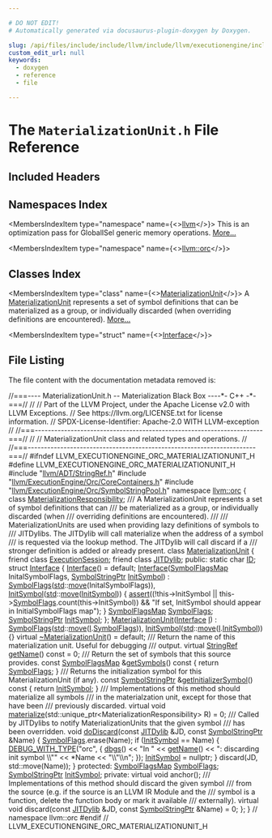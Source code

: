 ```yaml
---

# DO NOT EDIT!
# Automatically generated via docusaurus-plugin-doxygen by Doxygen.

slug: /api/files/include/include/llvm/include/llvm/executionengine/include/llvm/executionengine/orc/materializationunit-h
custom_edit_url: null
keywords:
  - doxygen
  - reference
  - file

---
```





# The `MaterializationUnit.h` File Reference

<DoxygenPage pluginConfig={pluginConfig}>



## Included Headers

<IncludesList>
<IncludesListItem
  filePath="llvm/ADT/StringRef.h"
  permalink="/docs/api/files/include/include/llvm/include/llvm/adt/stringref-h"
  isLocal="true" />
<IncludesListItem
  filePath="llvm/ExecutionEngine/Orc/CoreContainers.h"
  permalink="/docs/api/files/include/include/llvm/include/llvm/executionengine/include/llvm/executionengine/orc/corecontainers-h"
  isLocal="true" />
<IncludesListItem
  filePath="llvm/ExecutionEngine/Orc/SymbolStringPool.h"
  permalink="/docs/api/files/include/include/llvm/include/llvm/executionengine/include/llvm/executionengine/orc/symbolstringpool-h"
  isLocal="true" />
</IncludesList>

## Namespaces Index

<MembersIndex>

<MembersIndexItem
  type="namespace"
  name={<><a href="/docs/api/namespaces/llvm">llvm</a></>}>
This is an optimization pass for GlobalISel generic memory operations. <a href="/docs/api/namespaces/llvm/#details">More...</a>
</MembersIndexItem>

<MembersIndexItem
  type="namespace"
  name={<><a href="/docs/api/namespaces/llvm/orc">llvm::orc</a></>}>
</MembersIndexItem>

</MembersIndex>

## Classes Index

<MembersIndex>

<MembersIndexItem
  type="class"
  name={<><a href="/docs/api/classes/llvm/orc/materializationunit">MaterializationUnit</a></>}>
A <a href="/docs/api/classes/llvm/orc/materializationunit">MaterializationUnit</a> represents a set of symbol definitions that can be materialized as a group, or individually discarded (when overriding definitions are encountered). <a href="/docs/api/classes/llvm/orc/materializationunit/#details">More...</a>
</MembersIndexItem>

<MembersIndexItem
  type="struct"
  name={<><a href="/docs/api/structs/llvm/orc/materializationunit/interface">Interface</a></>}>
</MembersIndexItem>

</MembersIndex>


## File Listing

The file content with the documentation metadata removed is:

<ProgramListing>

<Link id="l00001" /><CodeLine lineNumber="1"><span class="doxyHighlightComment">//===---- MaterializationUnit.h -- Materialization Black Box ----&#42;- C++ -&#42;-===//</span></CodeLine>
<Link id="l00002" /><CodeLine lineNumber="2"><span class="doxyHighlightComment">//</span></CodeLine>
<Link id="l00003" /><CodeLine lineNumber="3"><span class="doxyHighlightComment">// Part of the LLVM Project, under the Apache License v2.0 with LLVM Exceptions.</span></CodeLine>
<Link id="l00004" /><CodeLine lineNumber="4"><span class="doxyHighlightComment">// See https://llvm.org/LICENSE.txt for license information.</span></CodeLine>
<Link id="l00005" /><CodeLine lineNumber="5"><span class="doxyHighlightComment">// SPDX-License-Identifier: Apache-2.0 WITH LLVM-exception</span></CodeLine>
<Link id="l00006" /><CodeLine lineNumber="6"><span class="doxyHighlightComment">//</span></CodeLine>
<Link id="l00007" /><CodeLine lineNumber="7"><span class="doxyHighlightComment">//===----------------------------------------------------------------------===//</span></CodeLine>
<Link id="l00008" /><CodeLine lineNumber="8"><span class="doxyHighlightComment">//</span></CodeLine>
<Link id="l00009" /><CodeLine lineNumber="9"><span class="doxyHighlightComment">// MaterializationUnit class and related types and operations.</span></CodeLine>
<Link id="l00010" /><CodeLine lineNumber="10"><span class="doxyHighlightComment">//</span></CodeLine>
<Link id="l00011" /><CodeLine lineNumber="11"><span class="doxyHighlightComment">//===----------------------------------------------------------------------===//</span></CodeLine>
<Link id="l00012" /><CodeLine lineNumber="12"></CodeLine>
<Link id="l00013" /><CodeLine lineNumber="13"><span class="doxyHighlightPreprocessor">#ifndef LLVM&#95;EXECUTIONENGINE&#95;ORC&#95;MATERIALIZATIONUNIT&#95;H</span></CodeLine>
<Link id="l00014" /><CodeLine lineNumber="14"><span class="doxyHighlightPreprocessor">#define LLVM&#95;EXECUTIONENGINE&#95;ORC&#95;MATERIALIZATIONUNIT&#95;H</span></CodeLine>
<Link id="l00015" /><CodeLine lineNumber="15"></CodeLine>
<Link id="l00016" /><CodeLine lineNumber="16"><span class="doxyHighlightPreprocessor">#include &quot;<a href="/docs/api/files/include/include/llvm/include/llvm/adt/stringref-h">llvm/ADT/StringRef.h</a>&quot;</span></CodeLine>
<Link id="l00017" /><CodeLine lineNumber="17"><span class="doxyHighlightPreprocessor">#include &quot;<a href="/docs/api/files/include/include/llvm/include/llvm/executionengine/include/llvm/executionengine/orc/corecontainers-h">llvm/ExecutionEngine/Orc/CoreContainers.h</a>&quot;</span></CodeLine>
<Link id="l00018" /><CodeLine lineNumber="18"><span class="doxyHighlightPreprocessor">#include &quot;<a href="/docs/api/files/include/include/llvm/include/llvm/executionengine/include/llvm/executionengine/orc/symbolstringpool-h">llvm/ExecutionEngine/Orc/SymbolStringPool.h</a>&quot;</span></CodeLine>
<Link id="l00019" /><CodeLine lineNumber="19"></CodeLine>
<Link id="l00020" /><CodeLine lineNumber="20"><span class="doxyHighlightKeyword">namespace </span><span class="doxyHighlight"><a href="/docs/api/namespaces/llvm/orc">llvm::orc</a> &#123;</span></CodeLine>
<Link id="l00021" /><CodeLine lineNumber="21"></CodeLine>
<Link id="l00022" /><CodeLine lineNumber="22"><span class="doxyHighlightKeyword">class </span><span class="doxyHighlight"><a href="/docs/api/classes/llvm/orc/materializationresponsibility">MaterializationResponsibility</a>;</span></CodeLine>
<Link id="l00023" /><CodeLine lineNumber="23"></CodeLine>
<Link id="l00024" /><CodeLine lineNumber="24"><span class="doxyHighlightComment">/// A MaterializationUnit represents a set of symbol definitions that can</span></CodeLine>
<Link id="l00025" /><CodeLine lineNumber="25"><span class="doxyHighlightComment">///        be materialized as a group, or individually discarded (when</span></CodeLine>
<Link id="l00026" /><CodeLine lineNumber="26"><span class="doxyHighlightComment">///        overriding definitions are encountered).</span></CodeLine>
<Link id="l00027" /><CodeLine lineNumber="27"><span class="doxyHighlightComment">///</span></CodeLine>
<Link id="l00028" /><CodeLine lineNumber="28"><span class="doxyHighlightComment">/// MaterializationUnits are used when providing lazy definitions of symbols to</span></CodeLine>
<Link id="l00029" /><CodeLine lineNumber="29"><span class="doxyHighlightComment">/// JITDylibs. The JITDylib will call materialize when the address of a symbol</span></CodeLine>
<Link id="l00030" /><CodeLine lineNumber="30"><span class="doxyHighlightComment">/// is requested via the lookup method. The JITDylib will call discard if a</span></CodeLine>
<Link id="l00031" /><CodeLine lineNumber="31"><span class="doxyHighlightComment">/// stronger definition is added or already present.</span></CodeLine>
<Link id="l00032" /><CodeLine lineNumber="32" lineLink="/docs/api/classes/llvm/orc/materializationunit"><span class="doxyHighlightKeyword">class </span><span class="doxyHighlight"><a href="/docs/api/classes/llvm/orc/materializationunit/#a1233ea2ef51205e4954cdc12e7bc2d81">MaterializationUnit</a> &#123;</span></CodeLine>
<Link id="l00033" /><CodeLine lineNumber="33" lineLink="/docs/api/classes/llvm/orc/materializationunit/#ae073d99ba71b23b530556f075655fc61"><span class="doxyHighlight">  </span><span class="doxyHighlightKeyword">friend</span><span class="doxyHighlight"> </span><span class="doxyHighlightKeyword">class </span><span class="doxyHighlight"><a href="/docs/api/classes/llvm/orc/materializationunit/#ae073d99ba71b23b530556f075655fc61">ExecutionSession</a>;</span></CodeLine>
<Link id="l00034" /><CodeLine lineNumber="34" lineLink="/docs/api/classes/llvm/orc/materializationunit/#a235f764fe0f700836f89667ef5a0033b"><span class="doxyHighlight">  </span><span class="doxyHighlightKeyword">friend</span><span class="doxyHighlight"> </span><span class="doxyHighlightKeyword">class </span><span class="doxyHighlight"><a href="/docs/api/classes/llvm/orc/materializationunit/#a235f764fe0f700836f89667ef5a0033b">JITDylib</a>;</span></CodeLine>
<Link id="l00035" /><CodeLine lineNumber="35"></CodeLine>
<Link id="l00036" /><CodeLine lineNumber="36"><span class="doxyHighlightKeyword">public</span><span class="doxyHighlight">:</span></CodeLine>
<Link id="l00037" /><CodeLine lineNumber="37" lineLink="/docs/api/classes/llvm/orc/materializationunit/#a0f5d75c54ddbca56c0c801d4b7e2870d"><span class="doxyHighlight">  </span><span class="doxyHighlightKeyword">static</span><span class="doxyHighlight"> </span><span class="doxyHighlightKeywordType">char</span><span class="doxyHighlight"> <a href="/docs/api/classes/llvm/orc/materializationunit/#a0f5d75c54ddbca56c0c801d4b7e2870d">ID</a>;</span></CodeLine>
<Link id="l00038" /><CodeLine lineNumber="38"></CodeLine>
<Link id="l00039" /><CodeLine lineNumber="39" lineLink="/docs/api/structs/llvm/orc/materializationunit/interface"><span class="doxyHighlight">  </span><span class="doxyHighlightKeyword">struct </span><span class="doxyHighlight"><a href="/docs/api/structs/llvm/orc/materializationunit/interface/#a3585f891b0227c088a1e39a06bd37fcf">Interface</a> &#123;</span></CodeLine>
<Link id="l00040" /><CodeLine lineNumber="40" lineLink="/docs/api/structs/llvm/orc/materializationunit/interface/#a3585f891b0227c088a1e39a06bd37fcf"><span class="doxyHighlight">    <a href="/docs/api/structs/llvm/orc/materializationunit/interface/#a3585f891b0227c088a1e39a06bd37fcf">Interface</a>() = </span><span class="doxyHighlightKeywordFlow">default</span><span class="doxyHighlight">;</span></CodeLine>
<Link id="l00041" /><CodeLine lineNumber="41" lineLink="/docs/api/structs/llvm/orc/materializationunit/interface/#af2bb4a95b8709be923ed176fbc50c71f"><span class="doxyHighlight">    <a href="/docs/api/structs/llvm/orc/materializationunit/interface/#af2bb4a95b8709be923ed176fbc50c71f">Interface</a>(<a href="/docs/api/namespaces/llvm/orc/#afd6431981e7fdfd4b5d2794f04d7d913">SymbolFlagsMap</a> InitalSymbolFlags, <a href="/docs/api/classes/llvm/orc/symbolstringptr">SymbolStringPtr</a> <a href="/docs/api/structs/llvm/orc/materializationunit/interface/#ae84ce7aa9f7158e55dde1e5c71e9451b">InitSymbol</a>)</span></CodeLine>
<Link id="l00042" /><CodeLine lineNumber="42"><span class="doxyHighlight">        : <a href="/docs/api/structs/llvm/orc/materializationunit/interface/#a01cc8573508b1f5e29fdb4ea78cf2bae">SymbolFlags</a>(<a href="/docs/api/namespaces/std">std</a>::<a href="/docs/api/namespaces/llvm/#abfc9c7ecf70f66901e439f7c04ef3dbb">move</a>(InitalSymbolFlags)),</span></CodeLine>
<Link id="l00043" /><CodeLine lineNumber="43"><span class="doxyHighlight">          <a href="/docs/api/structs/llvm/orc/materializationunit/interface/#ae84ce7aa9f7158e55dde1e5c71e9451b">InitSymbol</a>(<a href="/docs/api/namespaces/std">std</a>::<a href="/docs/api/namespaces/llvm/#abfc9c7ecf70f66901e439f7c04ef3dbb">move</a>(<a href="/docs/api/structs/llvm/orc/materializationunit/interface/#ae84ce7aa9f7158e55dde1e5c71e9451b">InitSymbol</a>)) &#123;</span></CodeLine>
<Link id="l00044" /><CodeLine lineNumber="44"><span class="doxyHighlight">      <a href="/docs/api/files/lib/lib/target/lib/target/amdgpu/silowercontrolflow-cpp/#a4868c5d81c5ccc98c47aeab6244346a0">assert</a>((!this-&gt;InitSymbol || this-&gt;<a href="/docs/api/structs/llvm/orc/materializationunit/interface/#a01cc8573508b1f5e29fdb4ea78cf2bae">SymbolFlags</a>.count(this-&gt;InitSymbol)) &amp;&amp;</span></CodeLine>
<Link id="l00045" /><CodeLine lineNumber="45"><span class="doxyHighlight">             </span><span class="doxyHighlightStringLiteral">&quot;If set, InitSymbol should appear in InitialSymbolFlags map&quot;</span><span class="doxyHighlight">);</span></CodeLine>
<Link id="l00046" /><CodeLine lineNumber="46"><span class="doxyHighlight">    &#125;</span></CodeLine>
<Link id="l00047" /><CodeLine lineNumber="47"></CodeLine>
<Link id="l00048" /><CodeLine lineNumber="48" lineLink="/docs/api/structs/llvm/orc/materializationunit/interface/#a01cc8573508b1f5e29fdb4ea78cf2bae"><span class="doxyHighlight">    <a href="/docs/api/namespaces/llvm/orc/#afd6431981e7fdfd4b5d2794f04d7d913">SymbolFlagsMap</a> <a href="/docs/api/structs/llvm/orc/materializationunit/interface/#a01cc8573508b1f5e29fdb4ea78cf2bae">SymbolFlags</a>;</span></CodeLine>
<Link id="l00049" /><CodeLine lineNumber="49" lineLink="/docs/api/structs/llvm/orc/materializationunit/interface/#ae84ce7aa9f7158e55dde1e5c71e9451b"><span class="doxyHighlight">    <a href="/docs/api/classes/llvm/orc/symbolstringptr">SymbolStringPtr</a> <a href="/docs/api/structs/llvm/orc/materializationunit/interface/#ae84ce7aa9f7158e55dde1e5c71e9451b">InitSymbol</a>;</span></CodeLine>
<Link id="l00050" /><CodeLine lineNumber="50"><span class="doxyHighlight">  &#125;;</span></CodeLine>
<Link id="l00051" /><CodeLine lineNumber="51"></CodeLine>
<Link id="l00052" /><CodeLine lineNumber="52" lineLink="/docs/api/classes/llvm/orc/materializationunit/#a1233ea2ef51205e4954cdc12e7bc2d81"><span class="doxyHighlight">  <a href="/docs/api/classes/llvm/orc/materializationunit/#a1233ea2ef51205e4954cdc12e7bc2d81">MaterializationUnit</a>(<a href="/docs/api/structs/llvm/orc/materializationunit/interface">Interface</a> <a href="/docs/api/files/lib/lib/support/md5-cpp/#ac0eafdc9ee161b71e7af98af736952fd">I</a>)</span></CodeLine>
<Link id="l00053" /><CodeLine lineNumber="53"><span class="doxyHighlight">      : <a href="/docs/api/classes/llvm/orc/materializationunit/#a387220b1a2a52bb23b83009c9c33527a">SymbolFlags</a>(<a href="/docs/api/namespaces/std">std</a>::<a href="/docs/api/namespaces/llvm/#abfc9c7ecf70f66901e439f7c04ef3dbb">move</a>(<a href="/docs/api/files/lib/lib/support/md5-cpp/#ac0eafdc9ee161b71e7af98af736952fd">I</a>.<a href="/docs/api/classes/llvm/orc/materializationunit/#a387220b1a2a52bb23b83009c9c33527a">SymbolFlags</a>)),</span></CodeLine>
<Link id="l00054" /><CodeLine lineNumber="54"><span class="doxyHighlight">        <a href="/docs/api/classes/llvm/orc/materializationunit/#a2d3b77ff8ea5f0bcf4ba2ec912ee0c58">InitSymbol</a>(<a href="/docs/api/namespaces/std">std</a>::<a href="/docs/api/namespaces/llvm/#abfc9c7ecf70f66901e439f7c04ef3dbb">move</a>(<a href="/docs/api/files/lib/lib/support/md5-cpp/#ac0eafdc9ee161b71e7af98af736952fd">I</a>.<a href="/docs/api/classes/llvm/orc/materializationunit/#a2d3b77ff8ea5f0bcf4ba2ec912ee0c58">InitSymbol</a>)) &#123;&#125;</span></CodeLine>
<Link id="l00055" /><CodeLine lineNumber="55" lineLink="/docs/api/classes/llvm/orc/materializationunit/#af1519092c27c674e6c01e52e99162fb6"><span class="doxyHighlight">  </span><span class="doxyHighlightKeyword">virtual</span><span class="doxyHighlight"> <a href="/docs/api/classes/llvm/orc/materializationunit/#af1519092c27c674e6c01e52e99162fb6">~MaterializationUnit</a>() = </span><span class="doxyHighlightKeywordFlow">default</span><span class="doxyHighlight">;</span></CodeLine>
<Link id="l00056" /><CodeLine lineNumber="56"></CodeLine>
<Link id="l00057" /><CodeLine lineNumber="57"><span class="doxyHighlightComment">  /// Return the name of this materialization unit. Useful for debugging</span></CodeLine>
<Link id="l00058" /><CodeLine lineNumber="58"><span class="doxyHighlightComment">  /// output.</span></CodeLine>
<Link id="l00059" /><CodeLine lineNumber="59" lineLink="/docs/api/classes/llvm/orc/materializationunit/#a1c2e2986d77d9e3cc3d1c64e6e8f35ad"><span class="doxyHighlight">  </span><span class="doxyHighlightKeyword">virtual</span><span class="doxyHighlight"> <a href="/docs/api/classes/llvm/stringref">StringRef</a> <a href="/docs/api/classes/llvm/orc/materializationunit/#a1c2e2986d77d9e3cc3d1c64e6e8f35ad">getName</a>() </span><span class="doxyHighlightKeyword">const</span><span class="doxyHighlight"> = 0;</span></CodeLine>
<Link id="l00060" /><CodeLine lineNumber="60"></CodeLine>
<Link id="l00061" /><CodeLine lineNumber="61"><span class="doxyHighlightComment">  /// Return the set of symbols that this source provides.</span></CodeLine>
<Link id="l00062" /><CodeLine lineNumber="62" lineLink="/docs/api/classes/llvm/orc/materializationunit/#a4801b1c74dd252cadcf1ff1fd9852a83"><span class="doxyHighlight">  </span><span class="doxyHighlightKeyword">const</span><span class="doxyHighlight"> <a href="/docs/api/namespaces/llvm/orc/#afd6431981e7fdfd4b5d2794f04d7d913">SymbolFlagsMap</a> &amp;<a href="/docs/api/classes/llvm/orc/materializationunit/#a4801b1c74dd252cadcf1ff1fd9852a83">getSymbols</a>()</span><span class="doxyHighlightKeyword"> const </span><span class="doxyHighlight">&#123; </span><span class="doxyHighlightKeywordFlow">return</span><span class="doxyHighlight"> <a href="/docs/api/classes/llvm/orc/materializationunit/#a387220b1a2a52bb23b83009c9c33527a">SymbolFlags</a>; &#125;</span></CodeLine>
<Link id="l00063" /><CodeLine lineNumber="63"></CodeLine>
<Link id="l00064" /><CodeLine lineNumber="64"><span class="doxyHighlightComment">  /// Returns the initialization symbol for this MaterializationUnit (if any).</span></CodeLine>
<Link id="l00065" /><CodeLine lineNumber="65" lineLink="/docs/api/classes/llvm/orc/materializationunit/#a99d1933cb59ec5527b4c025ae7027216"><span class="doxyHighlight">  </span><span class="doxyHighlightKeyword">const</span><span class="doxyHighlight"> <a href="/docs/api/classes/llvm/orc/symbolstringptr">SymbolStringPtr</a> &amp;<a href="/docs/api/classes/llvm/orc/materializationunit/#a99d1933cb59ec5527b4c025ae7027216">getInitializerSymbol</a>()</span><span class="doxyHighlightKeyword"> const </span><span class="doxyHighlight">&#123; </span><span class="doxyHighlightKeywordFlow">return</span><span class="doxyHighlight"> <a href="/docs/api/classes/llvm/orc/materializationunit/#a2d3b77ff8ea5f0bcf4ba2ec912ee0c58">InitSymbol</a>; &#125;</span></CodeLine>
<Link id="l00066" /><CodeLine lineNumber="66"></CodeLine>
<Link id="l00067" /><CodeLine lineNumber="67"><span class="doxyHighlightComment">  /// Implementations of this method should materialize all symbols</span></CodeLine>
<Link id="l00068" /><CodeLine lineNumber="68"><span class="doxyHighlightComment">  ///        in the materialzation unit, except for those that have been</span></CodeLine>
<Link id="l00069" /><CodeLine lineNumber="69"><span class="doxyHighlightComment">  ///        previously discarded.</span></CodeLine>
<Link id="l00070" /><CodeLine lineNumber="70"><span class="doxyHighlight">  </span><span class="doxyHighlightKeyword">virtual</span><span class="doxyHighlight"> </span><span class="doxyHighlightKeywordType">void</span></CodeLine>
<Link id="l00071" /><CodeLine lineNumber="71" lineLink="/docs/api/classes/llvm/orc/materializationunit/#a799a73fe8db7676284a0dca2186f77fe"><span class="doxyHighlight">  <a href="/docs/api/classes/llvm/orc/materializationunit/#a799a73fe8db7676284a0dca2186f77fe">materialize</a>(std::unique&#95;ptr&lt;MaterializationResponsibility&gt; R) = 0;</span></CodeLine>
<Link id="l00072" /><CodeLine lineNumber="72"></CodeLine>
<Link id="l00073" /><CodeLine lineNumber="73"><span class="doxyHighlightComment">  /// Called by JITDylibs to notify MaterializationUnits that the given symbol</span></CodeLine>
<Link id="l00074" /><CodeLine lineNumber="74"><span class="doxyHighlightComment">  /// has been overridden.</span></CodeLine>
<Link id="l00075" /><CodeLine lineNumber="75" lineLink="/docs/api/classes/llvm/orc/materializationunit/#ab8c8d446cce25395b56f033db03591f7"><span class="doxyHighlight">  </span><span class="doxyHighlightKeywordType">void</span><span class="doxyHighlight"> <a href="/docs/api/classes/llvm/orc/materializationunit/#ab8c8d446cce25395b56f033db03591f7">doDiscard</a>(</span><span class="doxyHighlightKeyword">const</span><span class="doxyHighlight"> <a href="/docs/api/classes/llvm/orc/materializationunit/#a235f764fe0f700836f89667ef5a0033b">JITDylib</a> &amp;JD, </span><span class="doxyHighlightKeyword">const</span><span class="doxyHighlight"> <a href="/docs/api/classes/llvm/orc/symbolstringptr">SymbolStringPtr</a> &amp;Name) &#123;</span></CodeLine>
<Link id="l00076" /><CodeLine lineNumber="76"><span class="doxyHighlight">    <a href="/docs/api/classes/llvm/orc/materializationunit/#a387220b1a2a52bb23b83009c9c33527a">SymbolFlags</a>.erase(Name);</span></CodeLine>
<Link id="l00077" /><CodeLine lineNumber="77"><span class="doxyHighlight">    </span><span class="doxyHighlightKeywordFlow">if</span><span class="doxyHighlight"> (<a href="/docs/api/classes/llvm/orc/materializationunit/#a2d3b77ff8ea5f0bcf4ba2ec912ee0c58">InitSymbol</a> == Name) &#123;</span></CodeLine>
<Link id="l00078" /><CodeLine lineNumber="78"><span class="doxyHighlight">      <a href="/docs/api/files/include/include/llvm/include/llvm/support/debug-h/#a3fcdc9f30e5e8b9ea4da99868a8ae4a9">DEBUG&#95;WITH&#95;TYPE</a>(</span><span class="doxyHighlightStringLiteral">&quot;orc&quot;</span><span class="doxyHighlight">, &#123;</span></CodeLine>
<Link id="l00079" /><CodeLine lineNumber="79"><span class="doxyHighlight">        <a href="/docs/api/namespaces/llvm/#a7c46c742c31be54870e2038048e6b391">dbgs</a>() &lt;&lt; </span><span class="doxyHighlightStringLiteral">&quot;In &quot;</span><span class="doxyHighlight"> &lt;&lt; <a href="/docs/api/classes/llvm/orc/materializationunit/#a1c2e2986d77d9e3cc3d1c64e6e8f35ad">getName</a>() &lt;&lt; </span><span class="doxyHighlightStringLiteral">&quot;: discarding init symbol \\&quot;&quot;</span></CodeLine>
<Link id="l00080" /><CodeLine lineNumber="80"><span class="doxyHighlight">               &lt;&lt; &#42;Name &lt;&lt; </span><span class="doxyHighlightStringLiteral">&quot;\\&quot;\\n&quot;</span><span class="doxyHighlight">;</span></CodeLine>
<Link id="l00081" /><CodeLine lineNumber="81"><span class="doxyHighlight">      &#125;);</span></CodeLine>
<Link id="l00082" /><CodeLine lineNumber="82"><span class="doxyHighlight">      <a href="/docs/api/classes/llvm/orc/materializationunit/#a2d3b77ff8ea5f0bcf4ba2ec912ee0c58">InitSymbol</a> = </span><span class="doxyHighlightKeyword">nullptr</span><span class="doxyHighlight">;</span></CodeLine>
<Link id="l00083" /><CodeLine lineNumber="83"><span class="doxyHighlight">    &#125;</span></CodeLine>
<Link id="l00084" /><CodeLine lineNumber="84"><span class="doxyHighlight">    discard(JD, std::move(Name));</span></CodeLine>
<Link id="l00085" /><CodeLine lineNumber="85"><span class="doxyHighlight">  &#125;</span></CodeLine>
<Link id="l00086" /><CodeLine lineNumber="86"></CodeLine>
<Link id="l00087" /><CodeLine lineNumber="87"><span class="doxyHighlightKeyword">protected</span><span class="doxyHighlight">:</span></CodeLine>
<Link id="l00088" /><CodeLine lineNumber="88" lineLink="/docs/api/classes/llvm/orc/materializationunit/#a387220b1a2a52bb23b83009c9c33527a"><span class="doxyHighlight">  <a href="/docs/api/namespaces/llvm/orc/#afd6431981e7fdfd4b5d2794f04d7d913">SymbolFlagsMap</a> <a href="/docs/api/classes/llvm/orc/materializationunit/#a387220b1a2a52bb23b83009c9c33527a">SymbolFlags</a>;</span></CodeLine>
<Link id="l00089" /><CodeLine lineNumber="89" lineLink="/docs/api/classes/llvm/orc/materializationunit/#a2d3b77ff8ea5f0bcf4ba2ec912ee0c58"><span class="doxyHighlight">  <a href="/docs/api/classes/llvm/orc/symbolstringptr">SymbolStringPtr</a> <a href="/docs/api/classes/llvm/orc/materializationunit/#a2d3b77ff8ea5f0bcf4ba2ec912ee0c58">InitSymbol</a>;</span></CodeLine>
<Link id="l00090" /><CodeLine lineNumber="90"></CodeLine>
<Link id="l00091" /><CodeLine lineNumber="91"><span class="doxyHighlightKeyword">private</span><span class="doxyHighlight">:</span></CodeLine>
<Link id="l00092" /><CodeLine lineNumber="92"><span class="doxyHighlight">  </span><span class="doxyHighlightKeyword">virtual</span><span class="doxyHighlight"> </span><span class="doxyHighlightKeywordType">void</span><span class="doxyHighlight"> anchor();</span></CodeLine>
<Link id="l00093" /><CodeLine lineNumber="93"></CodeLine>
<Link id="l00094" /><CodeLine lineNumber="94"><span class="doxyHighlightComment">  /// Implementations of this method should discard the given symbol</span></CodeLine>
<Link id="l00095" /><CodeLine lineNumber="95"><span class="doxyHighlightComment">  ///        from the source (e.g. if the source is an LLVM IR Module and the</span></CodeLine>
<Link id="l00096" /><CodeLine lineNumber="96"><span class="doxyHighlightComment">  ///        symbol is a function, delete the function body or mark it available</span></CodeLine>
<Link id="l00097" /><CodeLine lineNumber="97"><span class="doxyHighlightComment">  ///        externally).</span></CodeLine>
<Link id="l00098" /><CodeLine lineNumber="98"><span class="doxyHighlight">  </span><span class="doxyHighlightKeyword">virtual</span><span class="doxyHighlight"> </span><span class="doxyHighlightKeywordType">void</span><span class="doxyHighlight"> discard(</span><span class="doxyHighlightKeyword">const</span><span class="doxyHighlight"> <a href="/docs/api/classes/llvm/orc/materializationunit/#a235f764fe0f700836f89667ef5a0033b">JITDylib</a> &amp;JD, </span><span class="doxyHighlightKeyword">const</span><span class="doxyHighlight"> <a href="/docs/api/classes/llvm/orc/symbolstringptr">SymbolStringPtr</a> &amp;Name) = 0;</span></CodeLine>
<Link id="l00099" /><CodeLine lineNumber="99"><span class="doxyHighlight">&#125;;</span></CodeLine>
<Link id="l00100" /><CodeLine lineNumber="100"></CodeLine>
<Link id="l00101" /><CodeLine lineNumber="101"><span class="doxyHighlight">&#125; </span><span class="doxyHighlightComment">// namespace llvm::orc</span></CodeLine>
<Link id="l00102" /><CodeLine lineNumber="102"></CodeLine>
<Link id="l00103" /><CodeLine lineNumber="103"><span class="doxyHighlightPreprocessor">#endif </span><span class="doxyHighlightComment">// LLVM&#95;EXECUTIONENGINE&#95;ORC&#95;MATERIALIZATIONUNIT&#95;H</span></CodeLine>

</ProgramListing>


</DoxygenPage>
